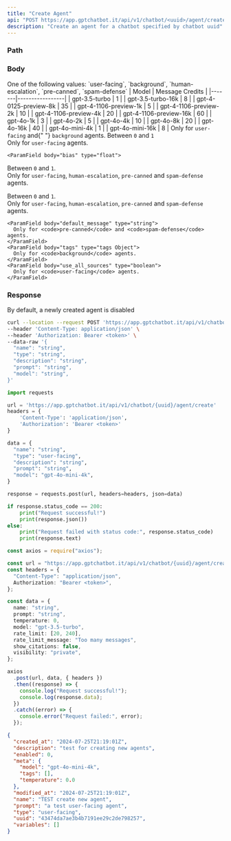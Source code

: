 ```yaml
---
title: "Create Agent"
api: "POST https://app.gptchatbot.it/api/v1/chatbot/<uuid>/agent/create"
description: "Create an agent for a chatbot specified by chatbot uuid"
---
```


### Path

<ParamField path="uuid" type="string" required />

### Body

<ParamField body="name" type="string" required />
<ParamField body="type" type="string" required>
  One of the following values: `user-facing`, `background`, `human-escalation`,
  `pre-canned`, `spam-defense`
</ParamField>
<ParamField body="description" type="string" />
<ParamField body="prompt" type="string" />
<ParamField body="temperature" type="float" />
<ParamField body="meta" type="meta Object">
  <Expandable title="Chatbot meta">
    <ParamField body="model" type="string" />| Model | Message Credits |
    |-------|-----------------| | gpt-3.5-turbo | 1 | | gpt-3.5-turbo-16k | 8 |
    | gpt-4-0125-preview-8k | 35 | | gpt-4-1106-preview-1k | 5 | |
    gpt-4-1106-preview-2k | 10 | | gpt-4-1106-preview-4k | 20 | |
    gpt-4-1106-preview-16k | 60 | | gpt-4o-1k | 3 | | gpt-4o-2k | 5 | |
    gpt-4o-4k | 10 | | gpt-4o-8k | 20 | | gpt-4o-16k | 40 | | gpt-4o-mini-4k | 1
    | | gpt-4o-mini-16k | 8 | Only for <code>user-facing</code> and{" "}
    <code>background</code> agents.
  </Expandable>
</ParamField>
<ParamField body="temperature" type="float">
  Between <code>0</code> and <code>1</code>
  <br />
  Only for <code>user-facing</code> agents.
</ParamField>

    <ParamField body="bias" type="float">

Between <code>0</code> and <code>1</code>.<br/>
Only for <code>user-facing</code>, <code>human-escalation</code>, <code>pre-canned</code> and <code>spam-defense</code> agents.

</ParamField>
<ParamField body="stickness" type="float">
Between <code>0</code> and <code>1</code>.<br/>
Only for <code>user-facing</code>, <code>human-escalation</code>, <code>pre-canned</code> and <code>spam-defense</code> agents.
</ParamField>

    <ParamField body="default_message" type="string">
      Only for <code>pre-canned</code> and <code>spam-defense</code> agents.
    </ParamField>
    <ParamField body="tags" type="tags Object">
      Only for <code>background</code> agents.
    </ParamField>
    <ParamField body="use_all_sources" type="boolean">
      Only for <code>user-facing</code> agents.
    </ParamField>

### Response

<ResponseField name="uuid" type="string" />
<ResponseField name="name" type="string" />
<ResponseField name="prompt" type="string" />
<ResponseField name="description" type="string" />
<ResponseField name="type" type="string" />
<ResponseField name="created_at" type="string" />
<ResponseField name="modified_at" type="string" />
<ResponseField name="enabled" type="boolean" />
<Note>By default, a newly created agent is disabled</Note>
<ResponseField name="meta" type="meta Object" />
<ResponseField name="data_source_uuids" type="List[string]" />
<ResponseField
  name="human_escalation_settings"
  type="HumanEscalationSettings Object"
/>
<ResponseField name="tool_functions" type="List[ToolFunction]" />
<ResponseField name="variables" type="List[AgentVariable]" />

<RequestExample>

```bash Curl
curl --location --request POST 'https://app.gptchatbot.it/api/v1/chatbot/{uuid}/agent/create' \
--header 'Content-Type: application/json' \
--header 'Authorization: Bearer <token>' \
--data-raw '{
  "name": "string",
  "type": "string",
  "description": "string",
  "prompt": "string",
  "model": "string",
}'
```

```py Python
import requests

url = 'https://app.gptchatbot.it/api/v1/chatbot/{uuid}/agent/create'
headers = {
    'Content-Type': 'application/json',
    'Authorization': 'Bearer <token>'
}

data = {
  "name": "string",
  "type": "user-facing",
  "description": "string",
  "prompt": "string",
  "model": "gpt-4o-mini-4k",
}

response = requests.post(url, headers=headers, json=data)

if response.status_code == 200:
    print("Request successful!")
    print(response.json())
else:
    print("Request failed with status code:", response.status_code)
    print(response.text)
```

```ts JavaScript
const axios = require("axios");

const url = "https://app.gptchatbot.it/api/v1/chatbot/{uuid}/agent/create";
const headers = {
  "Content-Type": "application/json",
  Authorization: "Bearer <token>",
};

const data = {
  name: "string",
  prompt: "string",
  temperature: 0,
  model: "gpt-3.5-turbo",
  rate_limit: [20, 240],
  rate_limit_message: "Too many messages",
  show_citations: false,
  visibility: "private",
};

axios
  .post(url, data, { headers })
  .then((response) => {
    console.log("Request successful!");
    console.log(response.data);
  })
  .catch((error) => {
    console.error("Request failed:", error);
  });
```

</RequestExample>

<ResponseExample>

```json Response
{
  "created_at": "2024-07-25T21:19:01Z",
  "description": "test for creating new agents",
  "enabled": 0,
  "meta": {
    "model": "gpt-4o-mini-4k",
    "tags": [],
    "temperature": 0.0
  },
  "modified_at": "2024-07-25T21:19:01Z",
  "name": "TEST create new agent",
  "prompt": "a test user-facing agent",
  "type": "user-facing",
  "uuid": "43474da7ae3b4b7191ee29c2de798257",
  "variables": []
}
```

</ResponseExample>
